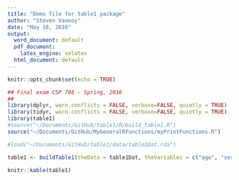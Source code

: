 ```yaml
---
title: "Demo file for table1 package"
author: "Steven Vannoy"
date: "May 16, 2016"
output:
  word_document: default
  pdf_document:
    latex_engine: xelatex
  html_document: default
---
```

```r
knitr::opts_chunk$set(echo = TRUE)
```


```r

## Final exam CSP 708 - Spring, 2016
##
library(dplyr, warn.conflicts = FALSE, verbose=FALSE, quietly = TRUE)
library(tidyr, warn.conflicts = FALSE, verbose=FALSE, quietly = TRUE)
library(table1)
#source("~/Documents/GitHub/table1/R/build_table1.R")
source("~/Documents/GitHub/MyGeneralRFunctions/myPrintFunctions.R")

#load("~/Documents/GitHub/table1/data/table1Dat.rda")
```

```r

table1 <- buildTable1(theData = table1Dat, theVariables = c("age", "sex", "Race1", "Ethnicity", "Rank"), groupBy="site", percentFirst = TRUE, combineTables = TRUE, meanDigits = 1, sdDigits = 1, freqDigits = 2, statDigits = 2, pDigits = 5)
```
```r
knitr::kable(table1)
```

